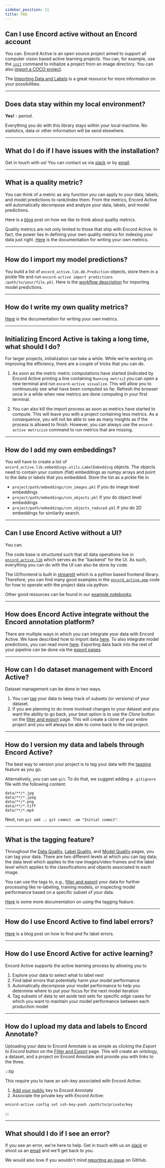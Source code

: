 ```yaml
---
sidebar_position: 11
title: FAQ
---
```


## Can I use Encord active without an Encord account

You can.
Encord Active is an open source project aimed to support all computer vision based active learning projects.
You can, for example, use the [`init`](./cli/initialising-project-from-image-directories) command to initialize a project from an image directory.
You can also [import a COCO project](./cli/import-coco-project).

The [Importing Data and Labels][importing-data] is a great resource for more information on your possibilities.

---

## Does data stay within my local environment?

**Yes!** - period.

Everything you do with this library stays within your local machine.
No statistics, data or other information will be send elsewhere.

---

## What do I do if I have issues with the installation?

Get in touch with us!
You can contact us via [slack][join-slack] or by [email][ea-email].

---

## What is a quality metric?

You can think of a metric as any function you can apply to your data, labels, and model predictions to rank/index them.
From the metrics, Encord Active will automatically decompose and analyze your data, labels, and model predictions.

Here is a [blog][ea-intro-blogpost] post on how we like to think about quality metrics.

Quality metrics are not only limited to those that ship with Encord Active.
In fact, the power lies in defining your own quality metrics for indexing your data just right.
[Here][write-metric] is the documentation for writing your own metrics.

---

## How do I import my model predictions?

You build a list of `encord_active.lib.db.Prediction` objects, store them in a pickle file and run `encord-active import predictions /path/to/your/file.pkl`.
Here is the [workflow description](./workflows/import-predictions) for importing model predictions.

---

## How do I write my own quality metrics?

[Here][write-metric] is the documentation for writing your own metrics.

---

## Initializing Encord Active is taking a long time, what should I do?

For larger projects, initialization can take a while.
While we're working on improving the efficiency, there are a couple of tricks that you can do.

1. As soon as the metric metric computations have started (indicated by Encord Active printing a line containing `Running metric`) you can open a new terminal and run `encord-active visualize`.
   This will allow you to continuously see what have been computed so far.
   Refresh the browser once in a while when new metrics are done computing in your first terminal.

2. You can also kill the import process as soon as metrics have started to compute. This will leave you with a project containing less metrics. As a consequence, you will not be able to see as many insights as if the process is allowed to finish. However, you can always use the `encord-active metricize` command to run metrics that are missing.

---

## How do I add my own embeddings?

You will have to create a list of `encord_active.lib.embeddings.utils.LabelEmbedding` objects.
The objects need to contain your custom (flat) embeddings as numpy arrays and point to the data or labels that you embedded.
Store the list as a pickle file in

- `project/path/embeddings/cnn_images.pkl` if you do image level embeddings
- `project/path/embeddings/cnn_objects.pkl` if you do object level embeddings
- `project/path/embeddings/cnn_objects_reduced.pkl` if you do 2D embeddings for similarity search.

---

## Can I use Encord Active without a UI?

You can.

The code base is structured such that all data operations live in [`encord_active.lib`][ea-lib] which serves as the "backend" for the UI.
As such, everything you can do with the UI can also be done by code.

The UI/frontend is built in [streamlit](https://streamlit.io/) which is a python based frontend library.
Therefore, you can find many good examples in the [`encord_active.app`][ea-app] code for how to operate with the project data via python.

Other good resources can be found in our [example notebooks][ea-examples].

---

## How does Encord Active integrate without the Encord annotation platform?

There are multiple ways in which you can integrate your data with Encord Active.
We have described how to import data [here][importing-data].
To also integrate model predictions, you can read more [here][importing-predictions].
Exporting data back into the rest of your pipeline can be done via the [export pages][export-data].

---

## How can I do dataset management with Encord Active?

Dataset management can be done in two ways.

1. You can [tag][tagging] your data to keep track of subsets (or versions) of your dataset.
2. If you are planning to do more involved changes to your dataset and you want the ability to go back, your best option is to use the _Clone_ button on the [filter and export][filter-and-export] page.
   This will create a clone of your entire project and you will always be able to come back to the old project.

---

## How do I version my data and labels through Encord Active?

The best way to version your project is to tag your data with the [tagging][tagging] feature as you go.

Alternatively, you can use `git`.
To do that, we suggest adding a `.gitignore` file with the following content:

```gitignore
data/**/*.jpg
data/**/*.jpeg
data/**/*.png
data/**/*.tiff
data/**/*.mp4
```

Next, run `git add .; git commit -am "Initial commit"`.

---

## What is the tagging feature?

Throughout the [Data Quality][data-quality-page], [Label Quality][label-quality-page], and [Model Quality][model-quality-page] pages, you can tag your data.
There are two different levels at which you can tag data; the data level which applies to the raw images/video frames and the label level which applies to the classifications and objects associated to each image.

You can use the tags to, e.g., [filter and export][filter-and-export] your data for further processing like re-labeling, training models, or inspecting model performance based on a specific subset of your data.

[Here][tagging] is some more documentation on using the tagging feature.

---

## How do I use Encord Active to find label errors?

[Here][finding-label-errors] is a blog post on how to find and fix label errors.

---

## How do I use Encord Active for active learning?

Encord Active supports the active learning process by allowing you to

1. Explore your data to select what to label next
2. Find label errors that potentially harm your model performance
3. Automatically decompose your model performance to help you determine where to put your focus for the next model iteration
4. Tag subsets of data to set aside test sets for specific edge cases for which you want to maintain your model performance between each production model

---

## How do I upload my data and labels to Encord Annotate?

Uploading your data to Encord Annotate is as simple as clicking the _Export to Encord_ button on the [Filter and Export][filter-and-export] page.
This will create an ontology, a dataset, and a project on Encord Annotate and provide you with links to the three.

:::tip

This require you to have an ssh-key associated with Encord Active:

1. [Add your public][ssh-key-association] key to Encord Annotate
2. Associate the private key with Encord Active:

```shell
encord-active config set ssh-key-pash /path/to/private/key
```

:::

---

## What should I do if I see an error?

If you see an error, we're here to help.
Get in touch with us on [slack][join-slack] or shoot us an [email][ea-email] and we'll get back to you.

We would also love if you wouldn't mind [reporting an issue][report-issue] on GitHub.

[data-quality-page]: category/data-quality
[label-quality-page]: category/label-quality
[model-quality-page]: category/model-quality
[ea-app]: https://github.com/encord-team/encord-active/tree/main/src/encord_active/app
[ea-examples]: https://github.com/encord-team/encord-active/tree/main/examples
[ea-intro-blogpost]: https://encord.com/blog/closing-the-ai-production-gap-encord-active-a-new/
[ea-lib]: https://github.com/encord-team/encord-active/tree/main/src/encord_active/lib
[export-data]: category/export
[filter-and-export]: ./pages/export/filter_export
[importing-data]: ./workflows/importing-data-and-labels
[importing-predictions]: ./workflows/import-predictions
[join-slack]: https://join.slack.com/t/encordactive/shared_invite/zt-1hc2vqur9-fzj1eeahoqu91sz0cx0a7q
[tagging]: ./workflows/tags
[write-metric]: ./metrics/write-your-own
[finding-label-errors]: https://encord.com/blog/how-to-find-and-fix-label-errors-with-encord-active/
[ssh-key-association]: https://docs.encord.com/admins/settings/public-keys/#set-up-public-key-authentication
[report-issue]: https://github.com/encord-team/data-quality-pocs/issues/new
[ea-email]: mailto:active@encord.com
